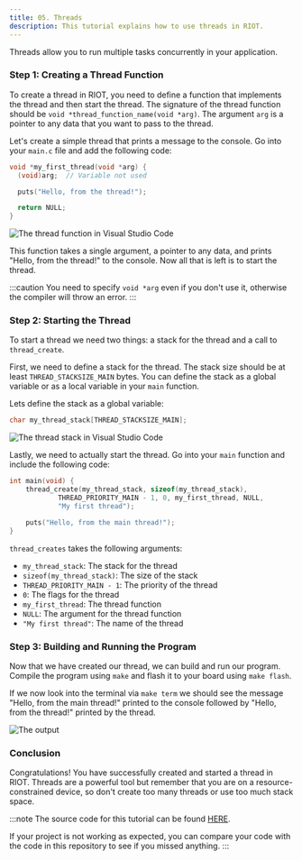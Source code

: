 ```yaml
---
title: 05. Threads
description: This tutorial explains how to use threads in RIOT.
---
```



Threads allow you to run multiple tasks concurrently in your application.

### Step 1: Creating a Thread Function

To create a thread in RIOT, you need to define a function that implements the thread and then start the thread.
The signature of the thread function should be `void *thread_function_name(void *arg)`. The argument `arg` is a pointer to any data that you want to pass to the thread.

Let's create a simple thread that prints a message to the console. Go into your `main.c` file and add the following code:

```c
void *my_first_thread(void *arg) {
  (void)arg;  // Variable not used

  puts("Hello, from the thread!");

  return NULL;
}
```

![The thread function in Visual Studio Code](img/05_threads/01_thread_function.png)

This function takes a single argument, a pointer to any data, and prints "Hello, from the thread!" to the console. Now all that is left is to start the thread.

:::caution
You need to specify `void *arg` even if you don't use it, otherwise the compiler will throw an error.
:::

### Step 2: Starting the Thread

To start a thread we need two things: a stack for the thread and a call to `thread_create`.

First, we need to define a stack for the thread. The stack size should be at least `THREAD_STACKSIZE_MAIN` bytes.
You can define the stack as a global variable or as a local variable in your `main` function.

Lets define the stack as a global variable:

```c
char my_thread_stack[THREAD_STACKSIZE_MAIN];
```

![The thread stack in Visual Studio Code](img/05_threads/02_stack.png)

Lastly, we need to actually start the thread. Go into your `main` function and include the following code:

```c
int main(void) {
    thread_create(my_thread_stack, sizeof(my_thread_stack),
            THREAD_PRIORITY_MAIN - 1, 0, my_first_thread, NULL,
            "My first thread"); 

    puts("Hello, from the main thread!");
}
```

`thread_creates` takes the following arguments:
- `my_thread_stack`: The stack for the thread
- `sizeof(my_thread_stack)`: The size of the stack
- `THREAD_PRIORITY_MAIN - 1`: The priority of the thread
- `0`: The flags for the thread
- `my_first_thread`: The thread function
- `NULL`: The argument for the thread function
- `"My first thread"`: The name of the thread

### Step 3: Building and Running the Program

Now that we have created our thread, we can build and run our program. Compile the program using `make` and flash it to your board using `make flash`.

If we now look into the terminal via `make term` we should see the message "Hello, from the main thread!" printed to the console followed by "Hello, from the thread!" printed by the thread.

![The output](img/05_threads/03_output.png)


### Conclusion

Congratulations! You have successfully created and started a thread in RIOT. 
Threads are a powerful tool but remember that you are on a resource-constrained device, so don't create too many threads or use too much stack space.

:::note
The source code for this tutorial can be found [HERE](https://github.com/AnnsAnns/RIOT-Tutorial-Repository/tree/05_threads). 

If your project is not working as expected, you can compare your code with the code in this repository to see if you missed anything.
:::
